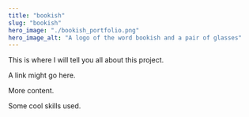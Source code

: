 ```yaml
---
title: "bookish"
slug: "bookish"
hero_image: "./bookish_portfolio.png"
hero_image_alt: "A logo of the word bookish and a pair of glasses"
---
```


This is where I will tell you all about this project.

A link might go here.

More content. 

Some cool skills used.